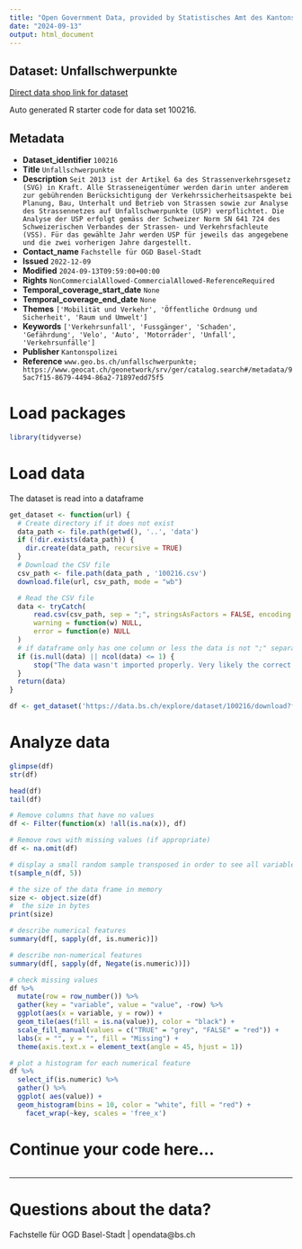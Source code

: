 ```yaml
---
title: "Open Government Data, provided by Statistisches Amt des Kantons Basel-Stadt - Fachstelle OGD"
date: "2024-09-13"
output: html_document
---
```


## Dataset: Unfallschwerpunkte

[Direct data shop link for dataset](https://data.bs.ch/explore/dataset/100216)

Auto generated R starter code for data set 100216.

## Metadata

- **Dataset_identifier** `100216`
- **Title** `Unfallschwerpunkte`
- **Description** `Seit 2013 ist der Artikel 6a des Strassenverkehrsgesetz (SVG) in Kraft. Alle Strasseneigentümer werden darin unter anderem zur gebührenden Berücksichtigung der Verkehrssicherheitsaspekte bei Planung, Bau, Unterhalt und Betrieb von Strassen sowie zur Analyse des Strassennetzes auf Unfallschwerpunkte (USP) verpflichtet. Die Analyse der USP erfolgt gemäss der Schweizer Norm SN 641 724 des Schweizerischen Verbandes der Strassen- und Verkehrsfachleute (VSS). Für das gewählte Jahr werden USP für jeweils das angegebene und die zwei vorherigen Jahre dargestellt.`
- **Contact_name** `Fachstelle für OGD Basel-Stadt`
- **Issued** `2022-12-09`
- **Modified** `2024-09-13T09:59:00+00:00`
- **Rights** `NonCommercialAllowed-CommercialAllowed-ReferenceRequired`
- **Temporal_coverage_start_date** `None`
- **Temporal_coverage_end_date** `None`
- **Themes** `['Mobilität und Verkehr', 'Öffentliche Ordnung und Sicherheit', 'Raum und Umwelt']`
- **Keywords** `['Verkehrsunfall', 'Fussgänger', 'Schaden', 'Gefährdung', 'Velo', 'Auto', 'Motorräder', 'Unfall', 'Verkehrsunfälle']`
- **Publisher** `Kantonspolizei`
- **Reference** `www.geo.bs.ch/unfallschwerpunkte; https://www.geocat.ch/geonetwork/srv/ger/catalog.search#/metadata/95ac7f15-8679-4494-86a2-71897edd75f5`


# Load packages

```r

library(tidyverse)
```

# Load data

The dataset is read into a dataframe

```r
get_dataset <- function(url) {
  # Create directory if it does not exist
  data_path <- file.path(getwd(), '..', 'data')
  if (!dir.exists(data_path)) {
    dir.create(data_path, recursive = TRUE)
  }
  # Download the CSV file
  csv_path <- file.path(data_path , '100216.csv')
  download.file(url, csv_path, mode = "wb")

  # Read the CSV file
  data <- tryCatch(
      read.csv(csv_path, sep = ";", stringsAsFactors = FALSE, encoding = "UTF-8"),
      warning = function(w) NULL,
      error = function(e) NULL
  )
  # if dataframe only has one column or less the data is not ";" separated
  if (is.null(data) || ncol(data) <= 1) {
      stop("The data wasn't imported properly. Very likely the correct separator couldn't be found.\nPlease check the dataset manually and adjust the code.")
  }
  return(data)
}
```

```r

df <- get_dataset('https://data.bs.ch/explore/dataset/100216/download?format=csv&timezone=Europe%2FZurich')

```

# Analyze data

```r

glimpse(df)
str(df)

head(df)
tail(df)

```

```r
# Remove columns that have no values
df <- Filter(function(x) !all(is.na(x)), df)

# Remove rows with missing values (if appropriate)
df <- na.omit(df)
```

```r
# display a small random sample transposed in order to see all variables
t(sample_n(df, 5))
```

```r
# the size of the data frame in memory
size <- object.size(df)
#  the size in bytes
print(size)
```

```r
# describe numerical features
summary(df[, sapply(df, is.numeric)])
```

```r
# describe non-numerical features
summary(df[, sapply(df, Negate(is.numeric))])
```

```r
# check missing values
df %>%
  mutate(row = row_number()) %>%
  gather(key = "variable", value = "value", -row) %>%
  ggplot(aes(x = variable, y = row)) +
  geom_tile(aes(fill = is.na(value)), color = "black") +
  scale_fill_manual(values = c("TRUE" = "grey", "FALSE" = "red")) +
  labs(x = "", y = "", fill = "Missing") +
  theme(axis.text.x = element_text(angle = 45, hjust = 1))
```

```r
# plot a histogram for each numerical feature
df %>%
  select_if(is.numeric) %>%
  gather() %>%
  ggplot( aes(value)) +
  geom_histogram(bins = 10, color = "white", fill = "red") +
    facet_wrap(~key, scales = 'free_x')
```

# Continue your code here...

```r

```
------------------------------------------------------------------------

# Questions about the data?

Fachstelle für OGD Basel-Stadt | opendata@bs.ch

